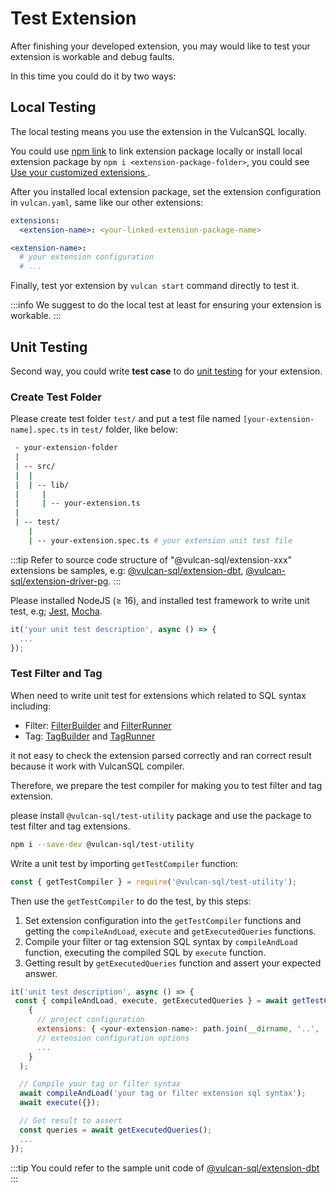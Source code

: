 # Test Extension

After finishing your developed extension, you may would like to test your extension is workable and debug faults.

In this time you could do it by two ways:

## Local Testing

The local testing means you use the extension in the VulcanSQL locally.

You could use [npm link](https://docs.npmjs.com/cli/v8/commands/npm-link) to link extension package locally or install local extension package by `npm i <extension-package-folder>`, you could see [Use your customized extensions
](./make-extension).

After you installed local extension package, set the extension configuration in `vulcan.yaml`, same like our other extensions:

```yaml
extensions:
  <extension-name>: <your-linked-extension-package-name>

<extension-name>:
  # your extension configuration
  # ...
```

Finally, test yor extension by `vulcan start` command directly to test it.

:::info
We suggest to do the local test at least for ensuring your extension is workable.
:::

## Unit Testing

Second way, you could write **test case** to do [unit testing](https://en.wikipedia.org/wiki/Unit_testing) for your extension.

### Create Test Folder

Please create test folder `test/` and put a test file named `[your-extension-name].spec.ts` in `test/` folder, like below:

```bash
 - your-extension-folder
 |
 | -- src/
 |  |
 |  | -- lib/
 |     |
 |     | -- your-extension.ts
 |
 | -- test/
    |
    | -- your-extension.spec.ts # your extension unit test file

```

:::tip
Refer to source code structure of "@vulcan-sql/extension-xxx" extensions be samples, e.g: [@vulcan-sql/extension-dbt](https://github.com/Canner/vulcan-sql/tree/develop/packages/extension-dbt), [@vulcan-sql/extension-driver-pg](https://github.com/Canner/vulcan-sql/tree/develop/packages/extension-driver-pg).
:::

Please installed NodeJS (≥ 16), and installed test framework to write unit test, e.g; [Jest](https://jestjs.io/docs/getting-started), [Mocha](https://mochajs.org/).

```js
it('your unit test description', async () => {
  ...
});
```

### Test Filter and Tag

When need to write unit test for extensions which related to SQL syntax including:

- Filter: [FilterBuilder](./vulcan-sql-core/filter-builder) and [FilterRunner](./vulcan-sql-core/filter-runner)
- Tag: [TagBuilder](./vulcan-sql-core/tag-builder) and [TagRunner](./vulcan-sql-core/tag-runner)

it not easy to check the extension parsed correctly and ran correct result because it work with VulcanSQL compiler.

Therefore, we prepare the test compiler for making you to test filter and tag extension.

please install `@vulcan-sql/test-utility` package and use the package to test filter and tag extensions.

```bash
npm i --save-dev @vulcan-sql/test-utility
```

Write a unit test by importing `getTestCompiler` function:

```js
const { getTestCompiler } = require('@vulcan-sql/test-utility');
```

Then use the `getTestCompiler` to do the test, by this steps:

1. Set extension configuration into the `getTestCompiler` functions and getting the `compileAndLoad`, `execute` and `getExecutedQueries` functions.
2. Compile your filter or tag extension SQL syntax by `compileAndLoad` function, executing the compiled SQL by `execute` function.
3. Getting result by `getExecutedQueries` function and assert your expected answer.

```js
it('unit test description', async () => {
 const { compileAndLoad, execute, getExecutedQueries } = await getTestCompiler(
    {
      // project configuration
      extensions: { <your-extension-name>: path.join(__dirname, '..', 'src') },
      // extension configuration options
      ...
    }
  );

  // Compile your tag or filter syntax
  await compileAndLoad('your tag or filter extension sql syntax');
  await execute({});

  // Get result to assert
  const queries = await getExecutedQueries();
  ...
});
```

:::tip
You could refer to the sample unit code of [@vulcan-sql/extension-dbt](https://github.com/Canner/vulcan-sql/blob/develop/packages/extension-dbt/test/dbt.spec.ts)
:::
